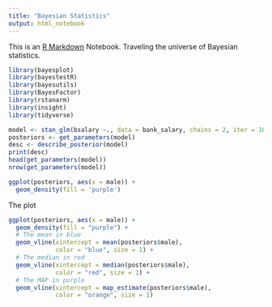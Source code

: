 ```yaml
---
title: "Bayesian Statistics"
output: html_notebook
---
```


This is an [R Markdown](http://rmarkdown.rstudio.com) Notebook. Traveling the universe of Bayesian statistics. 

```r
library(bayesplot)
library(bayestestR)
library(bayesutils)
library(BayesFactor)
library(rstanarm)
library(insight)
library(tidyverse)
```
```r
model <- stan_glm(bsalary ~., data = bank_salary, chains = 2, iter = 10000, warmup = 5000)
posteriors <- get_parameters(model)
desc <- describe_posterior(model)
print(desc)
head(get_parameters(model))
nrow(get_parameters(model))

ggplot(posteriors, aes(x = male)) +
  geom_density(fill = 'purple')
```



The plot
```r
ggplot(posteriors, aes(x = male)) +
  geom_density(fill = "purple") +
  # The mean in blue
  geom_vline(xintercept = mean(posteriors$male), 
             color = "blue", size = 1) +
  # The median in red
  geom_vline(xintercept = median(posteriors$male), 
             color = "red", size = 1) +
  # The MAP in purple
  geom_vline(xintercept = map_estimate(posteriors$male), 
             color = "orange", size = 1)
```

